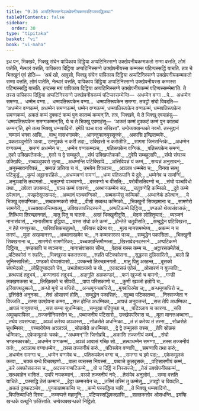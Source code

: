 ```yaml
---
title: "9.36 अप्पटिनिस्सग्गेउक्खेपनीयकम्मपटिप्पस्सद्धिकथा"
tableOfContents: false
sidebar:
  order: 30
type: "tipitaka"
basket: "vi"
book: "vi-maha"
---
```



<DynamicBreadcrumb />

<Division number="450" book="vi-maha">

<Paragraph number="1896" book="vi-maha">
इध पन, भिक्खवे, भिक्खु संघेन पापिकाय दिट्ठिया अप्पटिनिस्सग्गे उक्खेपनीयकम्मकतो सम्मा वत्तति, लोमं पातेति, नेत्थारं वत्तति, पापिकाय दिट्ठिया अप्पटिनिस्सग्गे उक्खेपनीयस्स कम्मस्स पटिप्पस्सद्धिं याचति. तत्र चे भिक्खूनं एवं होति—  ‘अयं खो, आवुसो, भिक्खु संघेन पापिकाय दिट्ठिया अप्पटिनिस्सग्गे उक्खेपनीयकम्मकतो सम्मा वत्तति, लोमं पातेति, नेत्थारं वत्तति, पापिकाय दिट्ठिया अप्पटिनिस्सग्गे उक्खेपनीयस्स कम्मस्स पटिप्पस्सद्धिं याचति. हन्दस्स मयं पापिकाय दिट्ठिया अप्पटिनिस्सग्गे उक्खेपनीयकम्मं पटिप्पस्सम्भेमा’ति. ते तस्स पापिकाय दिट्ठिया अप्पटिनिस्सग्गे उक्खेपनीयकम्मं पटिप्पस्सम्भेन्ति—  अधम्मेन वग्गा …पे…  अधम्मेन समग्गा…  धम्मेन वग्गा…  धम्मपतिरूपकेन वग्गा…  धम्मपतिरूपकेन समग्गा. तत्रट्ठो संघो विवदति—  ‘अधम्मेन वग्गकम्मं, अधम्मेन समग्गकम्मं, धम्मेन वग्गकम्मं, धम्मपतिरूपकेन वग्गकम्मं, धम्मपतिरूपकेन समग्गकम्मं, अकतं कम्मं दुक्कटं कम्मं पुन कातब्बं कम्मन्’ति. तत्र, भिक्खवे, ये ते भिक्खू एवमाहंसु—  ‘धम्मपतिरूपकेन समग्गकम्मन्’ति, ये च ते भिक्खू एवमाहंसु—  ‘अकतं कम्मं दुक्कटं कम्मं पुन कातब्बं कम्मन्’ति, इमे तत्थ भिक्खू धम्मवादिनो. इमेपि पञ्च वारा संखित्ता”.

</Paragraph>
</Division>

<Paragraph number="1897" type="center" book="vi-maha">
चम्पेय्यक्खन्धको नवमो.



</Paragraph>

<Paragraph number="1898" type="center" book="vi-maha">
तस्सुद्दानं


</Paragraph>

<Paragraph number="1899" type="verses" book="vi-maha">
_चम्पायं भगवा आसि,_  
_वत्थु वासभगामके;_  
_आगन्तुकानमुस्सुक्कं,_  
_अकासि इच्छितब्बके._  

</Paragraph>

<Paragraph number="1900" book="vi-maha">
_पकतञ्ञुनोति ञत्वा,_  
उस्सुक्कं न करी तदा;_  
उक्खित्तो न करोतीति,_  
_सागमा जिनसन्तिके._  

</Paragraph>

<Paragraph number="1901" type="verses" book="vi-maha">
_अधम्मेन वग्गकम्मं,_  
_समग्गं अधम्मेन च;_  
_धम्मेन वग्गकम्मञ्च,_  
_पतिरूपकेन वग्गिकं._  

</Paragraph>

<Paragraph number="1902" type="verses" book="vi-maha">
_पतिरूपकेन समग्गं,_  
_एको उक्खिपतेककं;_  
_एको च द्वे सम्बहुले,_  
_संघं उक्खिपतेकको._  

</Paragraph>

<Paragraph number="1903" type="verses" book="vi-maha">
_दुवेपि सम्बहुलापि,_  
_संघो संघञ्च उक्खिपि;_  
_सब्बञ्ञुपवरो सुत्वा,_  
_अधम्मन्ति पटिक्खिपि._  

</Paragraph>

<Paragraph number="1904" type="verses" book="vi-maha">
_ञत्तिविपन्नं यं कम्मं,_  
_सम्पन्नं अनुसावनं;_  
_अनुस्सावनविपन्नं,_  
_सम्पन्नं ञत्तिया च यं._  

</Paragraph>

<Paragraph number="1905" type="verses" book="vi-maha">
उभयेन विपन्नञ्च,_  
_अञ्ञत्र धम्ममेव च;_  
_विनया सत्थु पटिकुट्ठं,_  
_कुप्पं अट्ठानारहिकं._  

</Paragraph>

<Paragraph number="1906" type="verses" book="vi-maha">
_अधम्मवग्गं समग्गं,_  
_धम्म पतिरूपानि ये दुवे;_  
_धम्मेनेव च सामग्गिं,_  
_अनुञ्ञासि तथागतो._  

</Paragraph>

<Paragraph number="1907" type="verses" book="vi-maha">
_चतुवग्गो पञ्चवग्गो,_  
_दसवग्गो च वीसति;_  
_परोवीसतिवग्गो च,_  
_संघो पञ्चविधो तथा._  

</Paragraph>

<Paragraph number="1908" type="verses" book="vi-maha">
_ठपेत्वा उपसम्पदं,_  
_यञ्च कम्मं पवारणं;_  
_अब्भानकम्मेन सह,_  
_चतुवग्गेहि कम्मिको._  

</Paragraph>

<Paragraph number="1909" type="verses" book="vi-maha">
_दुवे कम्मे ठपेत्वान,_  
_मज्झदेसूपसम्पदं;_  
_अब्भानं पञ्चवग्गिको,_  
_सब्बकम्मेसु कम्मिको._  

</Paragraph>

<Paragraph number="1910" type="verses" book="vi-maha">
_अब्भानेकं ठपेत्वान,_  
_ये भिक्खू दसवग्गिका;_  
_सब्बकम्मकरो संघो,_  
_वीसो सब्बत्थ कम्मिको._  

</Paragraph>

<Paragraph number="1911" type="verses" book="vi-maha">
_भिक्खुनी सिक्खमाना च,_  
_सामणेरो सामणेरी;_  
_पच्चक्खातन्तिमवत्थू,_  
उक्खित्तापत्तिदस्सने._  

</Paragraph>

<Paragraph number="1912" type="verses" book="vi-maha">
_अप्पटिकम्मे दिट्ठिया,_  
_पण्डको थेय्यसंवासकं;_  
_तित्थिया तिरच्छानगतं,_  
_मातु पितु च घातकं._  

</Paragraph>

<Paragraph number="1913" type="verses" book="vi-maha">
_अरहं भिक्खुनीदूसि,_  
_भेदकं लोहितुप्पादं;_  
_ब्यञ्जनं नानासंवासं,_  
_नानासीमाय इद्धिया._  

</Paragraph>

<Paragraph number="1914" type="verses" book="vi-maha">
_यस्स संघो करे कम्मं,_  
_होन्तेते चतुवीसति;_  
_सम्बुद्धेन पटिक्खित्ता,_  
_न हेते गणपूरका._  

</Paragraph>

<Paragraph number="1915" type="verses" book="vi-maha">
_पारिवासिकचतुत्थो,_  
_परिवासं ददेय्य वा;_  
_मूला मानत्तमब्भेय्य,_  
_अकम्मं न च करणं._  

</Paragraph>

<Paragraph number="1916" type="verses" book="vi-maha">
_मूला अरहमानत्ता,_  
_अब्भानारहमेव च;_  
_न कम्मकारका पञ्च,_  
_सम्बुद्धेन पकासिता._  

</Paragraph>

<Paragraph number="1917" type="verses" book="vi-maha">
_भिक्खुनी सिक्खमाना च,_  
_सामणेरो सामणेरिका;_  
_पच्चक्खन्तिमौम्मत्ता,_  
_खित्तावेदनदस्सने._  

</Paragraph>

<Paragraph number="1918" type="verses" book="vi-maha">
_अप्पटिकम्मे दिट्ठिया,_  
_पण्डकापि च ब्यञ्जना;_  
_नानासंवासका सीमा,_  
_वेहासं यस्स कम्म च._  

</Paragraph>

<Paragraph number="1919" type="verses" book="vi-maha">
_अट्ठारसन्नमेतेसं,_  
_पटिक्कोसं न रुहति;_  
_भिक्खुस्स पकतत्तस्स,_  
_रुहति पटिक्कोसना._  

</Paragraph>

<Paragraph number="1920" type="verses" book="vi-maha">
_सुद्धस्स दुन्निसारितो,_  
_बालो हि सुनिस्सारितो;_  
_पण्डको थेय्यसंवासो,_  
_पक्कन्तो तिरच्छानगतो._  

</Paragraph>

<Paragraph number="1921" type="verses" book="vi-maha">
_मातु पितु अरहन्त,_  
_दूसको संघभेदको;_  
_लोहितुप्पादको चेव,_  
उभतोब्यञ्जनो च यो._  

</Paragraph>

<Paragraph number="1922" type="verses" book="vi-maha">
_एकादसन्नं एतेसं,_  
_ओसारणं न युज्जति;_  
_हत्थपादं तदुभयं,_  
_कण्णनासं तदूभयं._  

</Paragraph>

<Paragraph number="1923" type="verses" book="vi-maha">
_अङ्गुलि अळकण्डरं,_  
_फणं खुज्जो च वामनो;_  
_गण्डी लक्खणकसा च,_  
_लिखितको च सीपदी._  

</Paragraph>

<Paragraph number="1924" type="verses" book="vi-maha">
_पापा परिसकाणो च,_  
_कुणी खञ्जो हतोपि च;_  
इरियापथदुब्बलो,_  
_अन्धो मूगो च बधिरो._  

</Paragraph>

<Paragraph number="1925" type="verses" book="vi-maha">
_अन्धमूगन्धबधिरो,_  
_मूगबधिरमेव च;_  
_अन्धमूगबधिरो च,_  
_द्वत्तिंसेते अनूनका._  

</Paragraph>

<Paragraph number="1926" type="verses" book="vi-maha">
_तेसं ओसारणं होति,_  
_सम्बुद्धेन पकासितं;_  
_दट्ठब्बा पटिकातब्बा,_  
_निस्सज्जेता न विज्जति._  

</Paragraph>

<Paragraph number="1927" type="verses" book="vi-maha">
_तस्स उक्खेपना कम्मा,_  
_सत्त होन्ति अधम्मिका;_  
_आपन्नं अनुवत्तन्तं,_  
_सत्त तेपि अधम्मिका._  

</Paragraph>

<Paragraph number="1928" type="verses" book="vi-maha">
_आपन्नं नानुवत्तन्तं,_  
_सत्त कम्मा सुधम्मिका;_  
_सम्मुखा पटिपुच्छा च,_  
_पटिञ्ञाय च कारणा._  

</Paragraph>

<Paragraph number="1929" type="verses" book="vi-maha">
_सति अमूळ्हपापिका,_  
_तज्जनीनियस्सेन च;_  
_पब्बाजनीय पटिसारो,_  
उक्खेपपरिवास च._  

</Paragraph>

<Paragraph number="1930" type="verses" book="vi-maha">
_मूला मानत्तअब्भाना,_  
_तथेव उपसम्पदा;_  
_अञ्ञं करेय्य अञ्ञस्स,_  
_सोळसेते अधम्मिका._  

</Paragraph>

<Paragraph number="1931" type="verses" book="vi-maha">
_तं तं करेय्य तं तस्स,_  
_सोळसेते सुधम्मिका;_  
_पच्चारोपेय्य अञ्ञञ्ञं,_  
_सोळसेते अधम्मिका._  

</Paragraph>

<Paragraph number="1932" type="verses" book="vi-maha">
_द्वे द्वे तम्मूलकं तस्स,_  
_तेपि सोळस धम्मिका;_  
_एकेकमूलकं चक्कं,_  
_“अधम्मन्”ति जिनोब्रवि._  

</Paragraph>

<Paragraph number="1933" type="verses" book="vi-maha">
_अकासि तज्जनीयं कम्मं,_  
_संघो भण्डनकारको;_  
_अधम्मेन वग्गकम्मं,_  
_अञ्ञं आवासं गच्छि सो._  

</Paragraph>

<Paragraph number="1934" type="verses" book="vi-maha">
_तत्थाधम्मेन समग्गा,_  
_तस्स तज्जनीयं करुं;_  
_अञ्ञत्थ वग्गाधम्मेन,_  
_तस्स तज्जनीयं करुं._  

</Paragraph>

<Paragraph number="1935" type="verses" book="vi-maha">
_पतिरूपेन वग्गापि,_  
_समग्गापि तथा करुं;_  
_अधम्मेन समग्गा च,_  
_धम्मेन वग्गमेव च._  

</Paragraph>

<Paragraph number="1936" type="verses" book="vi-maha">
_पतिरूपकेन वग्गा च,_  
_समग्गा च इमे पदा;_  
_एकेकमूलकं कत्वा,_  
_चक्कं बन्धे विचक्खणो._  

</Paragraph>

<Paragraph number="1937" type="verses" book="vi-maha">
_बाला ब्यत्तस्स नियस्सं,_  
_पब्बाजे कुलदूसकं;_  
_पटिसारणीयं कम्मं,_  
_करे अक्कोसकस्स च._  

</Paragraph>

<Paragraph number="1938" type="verses" book="vi-maha">
_अदस्सनाप्पटिकम्मे,_  
_यो च दिट्ठिं न निस्सज्जे;_  
_तेसं उक्खेपनीयकम्मं,_  
_सत्थवाहेन भासितं._  

</Paragraph>

<Paragraph number="1939" type="verses" book="vi-maha">
उपरि नयकम्मानं,_  
_पञ्ञो तज्जनीयं नये;_  
_तेसंयेव अनुलोमं,_  
_सम्मा वत्तति याचिते._  

</Paragraph>

<Paragraph number="1940" type="verses" book="vi-maha">
_पस्सद्धि तेसं कम्मानं,_  
_हेट्ठा कम्मनयेन च;_  
_तस्मिं तस्मिं तु कम्मेसु,_  
_तत्रट्ठो च विवदति._  

</Paragraph>

<Paragraph number="1941" type="verses" book="vi-maha">
_अकतं दुक्कटञ्चेव,_  
_पुनकातब्बकन्ति च;_  
_कम्मे पस्सद्धिया चापि,_  
_ते भिक्खू धम्मवादिनो._  

</Paragraph>

<Paragraph number="1942" type="verses" book="vi-maha">
_विपत्तिब्याधिते दिस्वा,_  
_कम्मप्पत्ते महामुनि;_  
_पटिप्पस्सद्धिमक्खासि,_  
_सल्लकत्तोव ओसधन्ति._  


</Paragraph>

<Paragraph number="1943" type="center" book="vi-maha">
इमम्हि खन्धके वत्थूनि छत्तिंसाति.



</Paragraph>

<Paragraph number="1944" type="center" book="vi-maha">
चम्पेय्यक्खन्धको निट्ठितो.
</Paragraph>